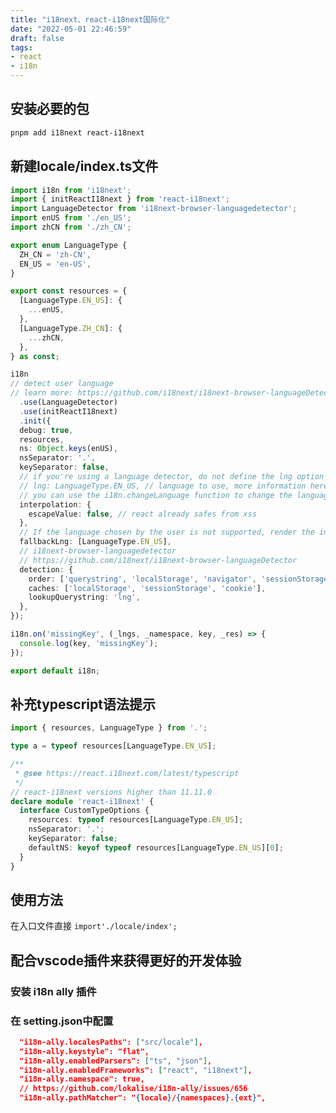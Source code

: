 ```yaml
---
title: "i18next、react-i18next国际化"
date: "2022-05-01 22:46:59"
draft: false
tags:
- react
- i18n
---
```


## 安装必要的包
```bash
pnpm add i18next react-i18next
```
## 新建locale/index.ts文件
```typescript
import i18n from 'i18next';
import { initReactI18next } from 'react-i18next';
import LanguageDetector from 'i18next-browser-languagedetector';
import enUS from './en_US';
import zhCN from './zh_CN';

export enum LanguageType {
  ZH_CN = 'zh-CN',
  EN_US = 'en-US',
}

export const resources = {
  [LanguageType.EN_US]: {
    ...enUS,
  },
  [LanguageType.ZH_CN]: {
    ...zhCN,
  },
} as const;

i18n
// detect user language
// learn more: https://github.com/i18next/i18next-browser-languageDetector
  .use(LanguageDetector)
  .use(initReactI18next)
  .init({
  debug: true,
  resources,
  ns: Object.keys(enUS),
  nsSeparator: '.',
  keySeparator: false,
  // if you're using a language detector, do not define the lng option
  // lng: LanguageType.EN_US, // language to use, more information here: https://www.i18next.com/overview/configuration-options#languages-namespaces-resources
  // you can use the i18n.changeLanguage function to change the language manually: https://www.i18next.com/overview/api#changelanguage
  interpolation: {
    escapeValue: false, // react already safes from xss
  },
  // If the language chosen by the user is not supported, render the interface in English
  fallbackLng: [LanguageType.EN_US],
  // i18next-browser-languagedetector
  // https://github.com/i18next/i18next-browser-languageDetector
  detection: {
    order: ['querystring', 'localStorage', 'navigator', 'sessionStorage', 'cookie'],
    caches: ['localStorage', 'sessionStorage', 'cookie'],
    lookupQuerystring: 'lng',
  },
});

i18n.on('missingKey', (_lngs, _namespace, key, _res) => {
  console.log(key, 'missingKey');
});

export default i18n;

```
## 补充typescript语法提示
```typescript
import { resources, LanguageType } from '.';

type a = typeof resources[LanguageType.EN_US];

/**
 * @see https://react.i18next.com/latest/typescript
 */
// react-i18next versions higher than 11.11.0
declare module 'react-i18next' {
  interface CustomTypeOptions {
    resources: typeof resources[LanguageType.EN_US];
    nsSeparator: '.';
    keySeparator: false;
    defaultNS: keyof typeof resources[LanguageType.EN_US][0];
  }
}
```
## 使用方法
在入口文件直接 `import'./locale/index';`

## 配合vscode插件来获得更好的开发体验
### 安装 i18n ally 插件
### 在 setting.json中配置
```json
  "i18n-ally.localesPaths": ["src/locale"],
  "i18n-ally.keystyle": "flat",
  "i18n-ally.enabledParsers": ["ts", "json"],
  "i18n-ally.enabledFrameworks": ["react", "i18next"],
  "i18n-ally.namespace": true,
  // https://github.com/lokalise/i18n-ally/issues/656
  "i18n-ally.pathMatcher": "{locale}/{namespaces}.{ext}",
```

